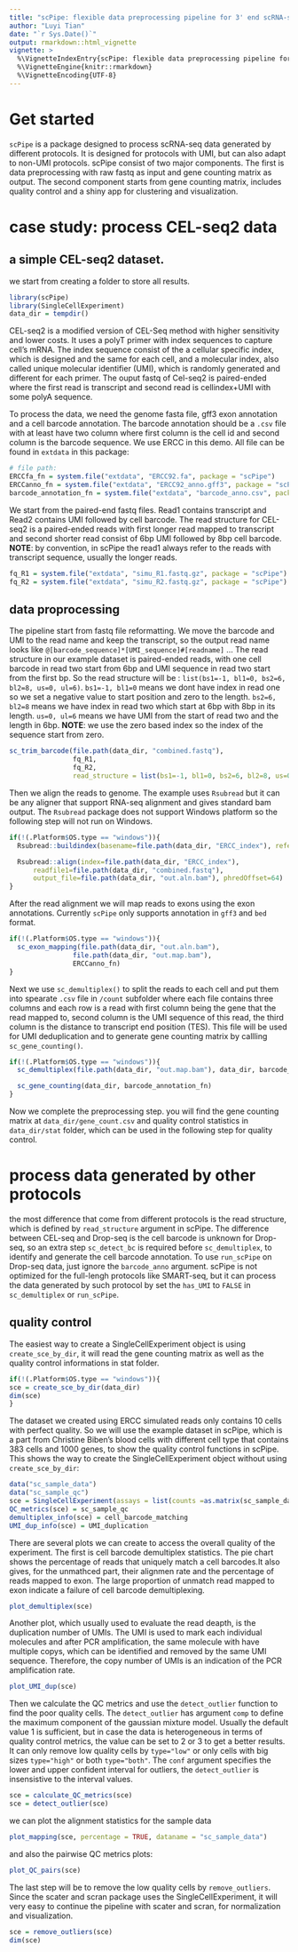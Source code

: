 ```yaml
---
title: "scPipe: flexible data preprocessing pipeline for 3' end scRNA-seq data"
author: "Luyi Tian"
date: "`r Sys.Date()`"
output: rmarkdown::html_vignette
vignette: >
  %\VignetteIndexEntry{scPipe: flexible data preprocessing pipeline for 3' end scRNA-seq data}
  %\VignetteEngine{knitr::rmarkdown}
  %\VignetteEncoding{UTF-8}
---
```




# Get started

`scPipe` is a package designed to process scRNA-seq data generated by different protocols. It is designed for protocols with UMI, but can also adapt to non-UMI protocols. scPipe consist of two major components. The first is data preprocessing with raw fastq as input and gene counting matrix as output. The second component starts from gene counting matrix, includes quality control and a shiny app for clustering and visualization.

# case study: process CEL-seq2 data

## a simple CEL-seq2 dataset.

we start from creating a folder to store all results.

```r
library(scPipe)
library(SingleCellExperiment)
data_dir = tempdir()
```

CEL-seq2 is a modified version of CEL-Seq method with higher sensitivity and lower costs. It uses a polyT primer with index sequences to capture cell's mRNA. The index sequence consist of the a cellular specific index, which is designed and the same for each cell, and a molecular index, also called unique molecular identifier (UMI), which is randomly generated and different for each primer. The ouput fastq of Cel-seq2 is paired-ended where the first read is transcript and second read is cellindex+UMI with some polyA sequence.

To process the data, we need the genome fasta file, gff3 exon annotation and a cell barcode annotation. The barcode annotation should be a `.csv` file with at least have two column where first column is the cell id and second column is the barcode sequence. We use ERCC in this demo. All file can be found in `extdata` in this package:

```r
# file path:
ERCCfa_fn = system.file("extdata", "ERCC92.fa", package = "scPipe")
ERCCanno_fn = system.file("extdata", "ERCC92_anno.gff3", package = "scPipe")
barcode_annotation_fn = system.file("extdata", "barcode_anno.csv", package = "scPipe")
```

We start from the paired-end fastq files. Read1 contains transcript and Read2 contains UMI followed by cell barcode.  The read structure for CEL-seq2 is a paired-ended reads with first longer read mapped to transcript and second shorter read consist of 6bp UMI followed by 8bp cell barcode. **NOTE**: by convention, in scPipe the read1 always refer to the reads with transcript sequence, usually the longer reads.
```r
fq_R1 = system.file("extdata", "simu_R1.fastq.gz", package = "scPipe")
fq_R2 = system.file("extdata", "simu_R2.fastq.gz", package = "scPipe")
```

## data proprocessing

The pipeline start from fastq file reformatting. We move the barcode and UMI to the read name and keep the transcript, so the output read name looks like `@[barcode_sequence]*[UMI_sequence]#[readname]` ... The read structure in our example dataset is paired-ended reads, with one cell barcode in read two start from 6bp and UMI sequence in read two start from the first bp. So the read structure will be : `list(bs1=-1, bl1=0, bs2=6, bl2=8, us=0, ul=6)`. `bs1=-1, bl1=0` means we dont have index in read one so we set a negative value to start position and zero to the length. `bs2=6, bl2=8` means we have index in read two which start at 6bp with 8bp in its length. `us=0, ul=6` means we have UMI from the start of read two and the length in 6bp. **NOTE**: we use the zero based index so the index of the sequence start from zero.

```r
sc_trim_barcode(file.path(data_dir, "combined.fastq"),
                fq_R1,
                fq_R2,
                read_structure = list(bs1=-1, bl1=0, bs2=6, bl2=8, us=0, ul=6))
```

Then we align the reads to genome. The example uses `Rsubread` but it can be any aligner that support RNA-seq alignment and gives standard bam output. The `Rsubread` package does not support Windows platform so the following step will not run on Windows.

```r
if(!(.Platform$OS.type == "windows")){
  Rsubread::buildindex(basename=file.path(data_dir, "ERCC_index"), reference=ERCCfa_fn)

  Rsubread::align(index=file.path(data_dir, "ERCC_index"),
      readfile1=file.path(data_dir, "combined.fastq"),
      output_file=file.path(data_dir, "out.aln.bam"), phredOffset=64)
}

```

After the read alignment we will map reads to exons using the exon annotations. Currently `scPipe` only supports annotation in `gff3` and `bed` format.

```r
if(!(.Platform$OS.type == "windows")){
  sc_exon_mapping(file.path(data_dir, "out.aln.bam"),
                file.path(data_dir, "out.map.bam"),
                ERCCanno_fn)
}

```

Next we use `sc_demultiplex()` to split the reads to each cell and put them into spearate `.csv` file in `/count` subfolder where each file contains three columns and each row is a read with first column being the gene that the read mapped to, second column is the UMI sequence of this read, the third column is the distance to transcript end position (TES). This file will be used for UMI deduplication and to generate gene counting matrix by callling `sc_gene_counting()`.

```r
if(!(.Platform$OS.type == "windows")){
  sc_demultiplex(file.path(data_dir, "out.map.bam"), data_dir, barcode_annotation_fn,has_UMI=FALSE)

  sc_gene_counting(data_dir, barcode_annotation_fn)
}

```


Now we complete the preprocessing step. you will find the gene counting matrix at `data_dir/gene_count.csv` and quality control statistics in `data_dir/stat` folder, which can be used in the following step for quality control.


# process data generated by other protocols

the most difference that come from different protocols is the read structure, which is defined by `read_structure` argument in scPipe. The difference between CEL-seq and Drop-seq is the cell barcode is unknown for Drop-seq, so an extra step `sc_detect_bc` is required before `sc_demultiplex`, to identify and generate the cell barcode annotation. To use `run_scPipe` on Drop-seq data, just ignore the `barcode_anno` argument. scPipe is not optimized for the full-lengh protocols like SMART-seq, but it can process the data generated by such protocol by set the `has_UMI` to `FALSE` in `sc_demultiplex` or `run_scPipe`.

## quality control

The easiest way to create a SingleCellExperiment object is using `create_sce_by_dir`, it will read the gene counting matrix as well as the quality control informations in stat folder.

```r
if(!(.Platform$OS.type == "windows")){
sce = create_sce_by_dir(data_dir)
dim(sce)
}
```

The dataset we created using ERCC simulated reads only contains 10 cells with perfect quality. So we will use the example dataset in scPipe, which is a part from Christine Biben's blood cells with different cell type that contains 383 cells and 1000 genes, to show the quality control functions in scPipe. This shows the way to create the SingleCellExperiment object without using `create_sce_by_dir`:

```r
data("sc_sample_data")
data("sc_sample_qc")
sce = SingleCellExperiment(assays = list(counts =as.matrix(sc_sample_data))) # generate new sce with gene count matrix
QC_metrics(sce) = sc_sample_qc
demultiplex_info(sce) = cell_barcode_matching
UMI_dup_info(sce) = UMI_duplication

```


There are several plots we can create to access the overall quality of the experiment. The first is cell barcode demultiplex statistics. The pie chart shows the percentage of reads that uniquely match a cell barcodes.It also gives, for the unmathced part, their alignmen rate and the percentage of reads mapped to exon. The large proportion of unmatch read mapped to exon indicate a failure of cell barcode demultiplexing.

```r
plot_demultiplex(sce)
```

Another plot, which usually used to evaluate the read deapth, is the duplication number of UMIs. The UMI is used to mark each individual molecules and after PCR amplification, the same molecule with have multiple copys, which can be identified and removed by the same UMI sequence. Therefore, the copy number of UMIs is an indication of the PCR amplification rate. 

```r
plot_UMI_dup(sce)
```

Then we calculate the QC metrics and use the `detect_outlier` function to find the poor quality cells. The `detect_outlier` has argument `comp` to define the maximum component of the gaussian mixture model. Usually the default value 1 is sufficient, but in case the data is heterogeneous in terms of quality control metrics, the value can be set to 2 or 3 to get a better results. It can only remove low quality cells by `type="low"` or only cells with big sizes `type="high"` or both `type="both"`. The `conf` argument specifies the lower and upper confident interval for outliers, the `detect_outlier` is insensistive to the interval values.

```r
sce = calculate_QC_metrics(sce)
sce = detect_outlier(sce)
```

we can plot the alignment statistics for the sample data

```r
plot_mapping(sce, percentage = TRUE, dataname = "sc_sample_data")
```

and also the pairwise QC metrics plots:

```r
plot_QC_pairs(sce)
```

The last step will be to remove the low quality cells by `remove_outliers`. Since the scater and scran package uses the SingleCellExperiment, it will very easy to continue the pipeline with scater and scran, for normalization and visualization.

```r
sce = remove_outliers(sce)
dim(sce)
```



